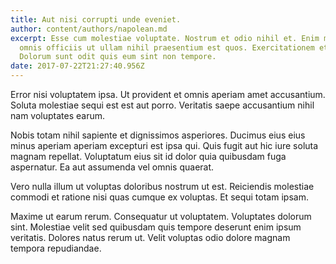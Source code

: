 ```yaml
---
title: Aut nisi corrupti unde eveniet.
author: content/authors/napolean.md
excerpt: Esse cum molestiae voluptate. Nostrum et odio nihil et. Enim magnam
  omnis officiis ut ullam nihil praesentium est quos. Exercitationem et totam.
  Dolorum sunt odit quis eum sint non tempore.
date: 2017-07-22T21:27:40.956Z
---
```

Error nisi voluptatem ipsa. Ut provident et omnis aperiam amet accusantium. Soluta molestiae sequi est est aut porro. Veritatis saepe accusantium nihil nam voluptates earum.
 Nobis totam nihil sapiente et dignissimos asperiores. Ducimus eius eius minus aperiam aperiam excepturi est ipsa qui. Quis fugit aut hic iure soluta magnam repellat. Voluptatum eius sit id dolor quia quibusdam fuga aspernatur. Ea aut assumenda vel omnis quaerat.
 Vero nulla illum ut voluptas doloribus nostrum ut est. Reiciendis molestiae commodi et ratione nisi quas cumque ex voluptas. Et sequi totam ipsam.
 Maxime ut earum rerum. Consequatur ut voluptatem. Voluptates dolorum sint. Molestiae velit sed quibusdam quis tempore deserunt enim ipsum veritatis. Dolores natus rerum ut. Velit voluptas odio dolore magnam tempora repudiandae.